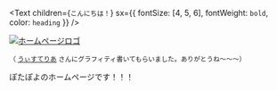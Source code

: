 <Text
  children={`こんにちは！`}
  sx={{ fontSize: [4, 5, 6], fontWeight: `bold`, color: `heading` }}
/>

[![ホームページロゴ](https://assets.potapoyo.com/img/VRChat_2023-02-22_14-01-15.131_1920x1080.webp)](https://assets.potapoyo.com/img/VRChat_2023-02-22_14-01-15.131_1920x1080.png)

<small>（ [うぃすてりあ](https://twitter.com/wisteria06_vrc) さんにグラフィティ書いてもらいました。ありがとうね～～～）</small>

ぽたぽよのホームページです！！！